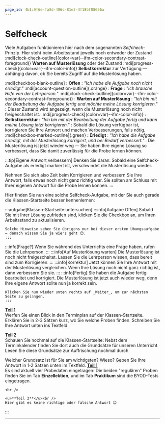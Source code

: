 ```yaml
---
page_id: 4b1c9f6e-fa8d-406c-81e3-4f18bf88656a
---
```



# Selfcheck
Viele Aufgaben funktionieren hier nach dem sogenannten _Selfcheck_-Prinzip. Hier steht beim Arbeitsstand jeweils noch entweder der Zustand :mdi[clock-check-outline]{color=var(--ifm-color-secondary-contrast-foreground)} **Warten auf Musterlösung** oder der Zustand :mdi[progress-check]{color=var(--ifm-color-info)} **Selbstkorrektur** zur Verfügung — abhängig davon, ob Sie bereits Zugriff auf die Musterlösung haben.

:mdi[checkbox-blank-outline]
: **Offen**
: _"Ich habe die Aufgabe noch nicht erledigt."_
:mdi[account-question-outline]{.orange}
: **Frage**
: _"Ich brauche Hilfe von der Lehrperson."_
:mdi[clock-check-outline]{color=var(--ifm-color-secondary-contrast-foreground)}
: **Warten auf Musterlösung**
: _"Ich bin mit der Bearbeitung der Aufgabe fertig und möchte meine Lösung korrigieren."_
: Dieser Zustand wird angezeigt, wenn die Musterlösung noch nicht freigeschaltet ist.
:mdi[progress-check]{color=var(--ifm-color-info)}
: **Selbstkorrektur**
: _"Ich bin mit der Bearbeitung der Aufgabe fertig und kann meine Lösung jetzt korrigieren."_
: Sobald die Lösung verfügbar ist, korrigieren Sie Ihre Antwort und machen Verbesserungen, falls nötig.
:mdi[checkbox-marked-outline]{.green}
: **Erledigt**
: _"Ich habe die Aufgabe erledigt, mit der Musterlösung korrigiert, und bei Bedarf verbessert."_
: Die Musterlösung ist jetzt wieder weg — Sie haben Ihre eigene Lösung so verbessert, dass Sie damit zuverlässig für die Probe lernen können.

:::tip[Eigene Antwort verbessern]
Denken Sie daran: Sobald eine Selfcheck-Aufgabe als erledigt markiert ist, verschwindet die Musterlösung wieder.

Nehmen Sie sich also Zeit beim Korrigieren und verbessern Sie Ihre Antwort, falls etwas noch nicht ganz richtig war. Sie sollten am Schluss mit Ihrer eigenen Antwort für die Probe lernen können.
:::

Hier finden Sie nun eine solche Selfcheck-Aufgabe, mit der Sie auch gerade die Klassen-Startseite besser kennenlernen:

<SelfCheck taskStateId='f23202a0-24ac-4858-8a98-a6d6beb791e3' solutionId="08d0672c-7029-4f9c-831c-a7b2b4d21547">
  :::aufgabe[Klassen-Startseite untersuchen]
  <SelfCheckTaskState />
  <SelfCheckContent visibleFrom={SelfCheckStateType.Open} visibleTo={SelfCheckStateType.Open} alwaysVisibleForTeacher={false}>
    :::info[Aufgabe Offen]
    Sobald Sie mit Ihrer Lösung zufrieden sind, klicken Sie die Checkbox an, um Ihren Arbeitsstand zu aktualisieren.

    Solche Hinweise sehen Sie übrigens nur bei dieser ersten Übungsaufgabe — danach wissen Sie ja wie's geht 😉.
    :::
  </SelfCheckContent>
  <SelfCheckContent visibleFrom={SelfCheckStateType.Question} visibleTo={SelfCheckStateType.Question} alwaysVisibleForTeacher={false}>
    :::info[Frage?]
    Wenn Sie während des Unterrichts eine Frage haben, rufen Sie die Lehrperson.
    :::
  </SelfCheckContent>
  <SelfCheckContent visibleFrom={SelfCheckStateType.WaitingForSolution} visibleTo={SelfCheckStateType.WaitingForSolution} alwaysVisibleForTeacher={false}>
    :::info[Auf Musterlösung warten]
    Die Musterlösung ist noch nicht freigeschaltet. Lassen Sie die Lehrperson wissen, dass bereit sind zum Korrigieren.
    :::
  </SelfCheckContent>
  <SelfCheckContent visibleFrom={SelfCheckStateType.Reviewing} visibleTo={SelfCheckStateType.Reviewing} alwaysVisibleForTeacher={false}>
    :::info[Korrektur]
    Jetzt können Sie Ihre Antwort mit der Musterlösung vergleichen. Wenn Ihre Lösung noch nicht ganz richtig ist, dann verbessern Sie sie.
    :::
  </SelfCheckContent>
  <SelfCheckContent visibleFrom={SelfCheckStateType.Done} visibleTo={SelfCheckStateType.Done} alwaysVisibleForTeacher={false}>
    :::info[Fertig]
    Sie haben die Aufgabe fertig bearbeitet und korrigiert. Die Musterlösung ist jetzt auch wieder weg, denn Ihre eigene Antwort sollte nun ja korrekt sein.

    Klicken Sie nun wieder unten rechts auf _Weiter_, um zur nächsten Seite zu gelangen.
    :::
  </SelfCheckContent>

  <u>**Teil 1**</u><br />
  Werfen Sie einen Blick in den Terminplan auf der Klassen-Startseite. Erklären Sie in 2-3 Sätzen kurz, wo Sie welche Proben finden. Schreiben Sie Ihre Antwort unten ins Textfeld.

  <u>**Teil 2**</u><br />
  Schauen Sie nochmal auf die Klassen-Startseite: Nebst dem Terminkalender finden Sie dort auch die Grundsätze für unseren Unterricht. Lesen Sie diese Grundsätze zur Auffrischung nochmal durch.

  Welcher Grundsatz ist für Sie am wichtigsten? Wieso? Geben Sie Ihre Antwort in 1-2 Sätzen unten im Textfeld.
  <QuillV2 id='6180f32e-1455-4810-b464-9d4a02bd3a0b' />
  <SelfCheckSolution>
    <u>**Teil 1**</u><br />
    Es sind aktuell vier Probedaten eingetragen: Die beiden "regulären" Proben finden Sie im Tab __Einzellektion__, und im Tab __Praktikum__ sind die BYOD-Tests eingetragen.

    <br />

    <u>**Teil 2**</u><br />
    Hier gibt es keine richtige oder falsche Antwort 😉
  </SelfCheckSolution>


  :::
</SelfCheck>

---
